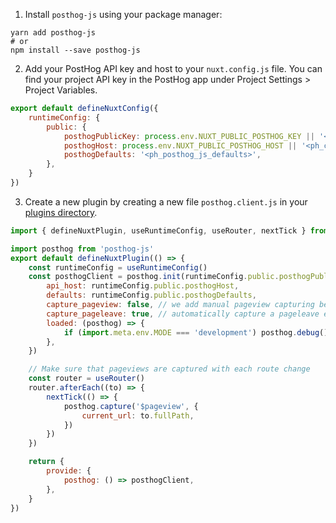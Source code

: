 <!-- Keep in sync with https://github.com/PostHog/posthog-js/tree/main/playground/nuxtjs -->

1. Install `posthog-js` using your package manager:

```shell
yarn add posthog-js
# or
npm install --save posthog-js
```

2. Add your PostHog API key and host to your `nuxt.config.js` file. You can find your project API key in the PostHog app under Project Settings > Project Variables.

```js file=nuxt.config.js
export default defineNuxtConfig({
    runtimeConfig: {
        public: {
            posthogPublicKey: process.env.NUXT_PUBLIC_POSTHOG_KEY || '<ph_project_api_key>',
            posthogHost: process.env.NUXT_PUBLIC_POSTHOG_HOST || '<ph_client_api_host>',
            posthogDefaults: '<ph_posthog_js_defaults>',
        },
    }
})
```

3. Create a new plugin by creating a new file `posthog.client.js` in your [plugins directory](https://nuxt.com/docs/guide/directory-structure/plugins).

```js file=plugins/posthog.client.js
import { defineNuxtPlugin, useRuntimeConfig, useRouter, nextTick } from '#imports'

import posthog from 'posthog-js'
export default defineNuxtPlugin(() => {
    const runtimeConfig = useRuntimeConfig()
    const posthogClient = posthog.init(runtimeConfig.public.posthogPublicKey, {
        api_host: runtimeConfig.public.posthogHost,
        defaults: runtimeConfig.public.posthogDefaults,
        capture_pageview: false, // we add manual pageview capturing below
        capture_pageleave: true, // automatically capture a pageleave event when the user leaves the site or closes the tab
        loaded: (posthog) => {
            if (import.meta.env.MODE === 'development') posthog.debug()
        },
    })

    // Make sure that pageviews are captured with each route change
    const router = useRouter()
    router.afterEach((to) => {
        nextTick(() => {
            posthog.capture('$pageview', {
                current_url: to.fullPath,
            })
        })
    })

    return {
        provide: {
            posthog: () => posthogClient,
        },
    }
})

```